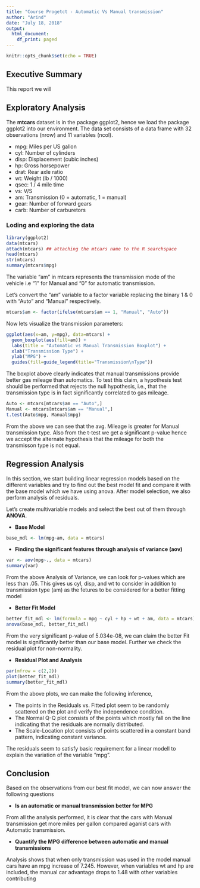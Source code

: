 ---
title: "Course Progetct - Automatic Vs Manual transmission"
author: "Arind"
date: "July 18, 2018"
output:
  html_document:
    df_print: paged
---

```{r setup, include=FALSE}
knitr::opts_chunk$set(echo = TRUE)
```

## Executive Summary
This report we will 

## Exploratory Analysis

The **mtcars** dataset is in the package ggplot2, hence we load the package ggplot2 into our environment. The data set consists of a data frame with 32 observations (nrow) and 11 variables (ncol).

* mpg: Miles per US gallon
* cyl: Number of cylinders
* disp: Displacement (cubic inches)
* hp: Gross horsepower
* drat: Rear axle ratio
* wt: Weight (lb / 1000)
* qsec: 1 / 4 mile time
* vs: V/S
* am: Transmission (0 = automatic, 1 = manual)
* gear: Number of forward gears
* carb: Number of carburetors

### Loding and exploring the data
```{r echo = TRUE}
library(ggplot2) 
data(mtcars)
attach(mtcars) ## attaching the mtcars name to the R searchspace
head(mtcars)
str(mtcars)
summary(mtcars$mpg)
```

The variable "am" in mtcars represents the transmission mode of the vehicle i.e "1" for Manual and "0" for automatic transmission.

Let's convert the "am" variable to a factor variable replacing the binary 1 & 0 with "Auto" and "Manual" respectively.

```{r echo = TRUE}
mtcars$am <- factor(ifelse(mtcars$am == 1, "Manual", "Auto"))
```

Now lets visualize the transmission parameters:
```{r echo = TRUE}
ggplot(aes(x=am, y=mpg), data=mtcars) +
  geom_boxplot(aes(fill=am)) +
  labs(title = "Automatic vs Manual Transmission Boxplot") +
  xlab("Transmission Type") +
  ylab("MPG") +
  guides(fill=guide_legend(title="Transmission\nType"))
```

The boxplot above clearly indicates that manual transmissions provide better gas mileage than automatics. To test this claim, a hypothesis test should be performed that rejects the null hypothesis, i.e., that the transmission type is in fact significantly correlated to gas mileage.

```{r echo = TRUE}
Auto <- mtcars[mtcars$am == "Auto",]
Manual <- mtcars[mtcars$am == "Manual",]
t.test(Auto$mpg, Manual$mpg)
```
From the above we can see that the avg. Mileage is greater for Manual transmission type. Also from the t-test we get a significant p-value hence we accept the alternate hypothesis that the mileage for both the transmisson type is not equal.

## Regression Analysis

In this section, we start building linear regression models based on the different variables and try to find out the best model fit and compare it with the base model which we have using anova. After model selection, we also perform analysis of residuals.

Let's create multivariable models and select the best out of them through
**ANOVA**.

* **Base Model**
```{r echo = TRUE}
base_mdl <- lm(mpg~am, data = mtcars)
```

* **Finding the significant features through analysis of variance (aov)**
```{r echo = TRUE}
var <- aov(mpg~., data = mtcars)
summary(var)
```
From the above Analysis of Variance, we can look for p-values which are less than .05. This gives us cyl, disp, and wt to consider in addition to transmission type (am) as the fetures to be considered for a better fitting model

* **Better Fit Model**
```{r echo = TRUE}
better_fit_mdl <- lm(formula = mpg ~ cyl + hp + wt + am, data = mtcars)
anova(base_mdl, better_fit_mdl)
```

From the very significant p-value of 5.034e-08, we can claim the better Fit model is significantly better than our base model. Further we check the residual plot for non-normality.

* **Residual Plot and Analysis**
```{r echo=TRUE}
par(mfrow = c(2,2))
plot(better_fit_mdl)
summary(better_fit_mdl)
```

From the above plots, we can make the following inference,

* The points in the Residuals vs. Fitted plot seem to be randomly scattered on the plot and verify the independence condition.
* The Normal Q-Q plot consists of the points which mostly fall on the line indicating that the residuals are normally distributed.
* The Scale-Location plot consists of points scattered in a constant band pattern, indicating constant variance.

The residuals seem to satisfy basic requirement for a linear modell to explain the variation of the variable "mpg".

## Conclusion

Based on the observations from our best fit model, we can now answer the following questions

* **Is an automatic or manual transmission better for MPG**

From all the analysis performed, it is clear that the cars with Manual transmission get more miles per gallon compared aganist cars with Automatic transmission.

* **Quantify the MPG difference between automatic and manual transmissions**

Analysis shows that when only transmission was used in the model manual cars have an mpg increase of 7.245. However, when variables wt and hp are included, the manual car advantage drops to 1.48 with other variables contributing